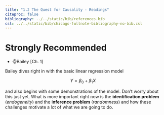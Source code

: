 ```yaml
---
title: "1.2 The Quest for Causality - Readings"
citeproc: false
bibliography: ../../static/bib/references.bib
csl: ../../static/bib/chicago-fullnote-bibliography-no-bib.csl
---
```


# Strongly Recommended

- <i class="fas fa-book"></i> @Bailey[Ch. 1]


Bailey dives right in with the basic linear regression model

$$Y=\beta_0+\beta_1 X$$

and also begins with some demonstrations of the model. Don't worry about this just yet. What is more important right now is the **identification problem** (*endogeneity*) and the **inference problem** (*randomness*) and how these challenges motivate a lot of what we are going to do.